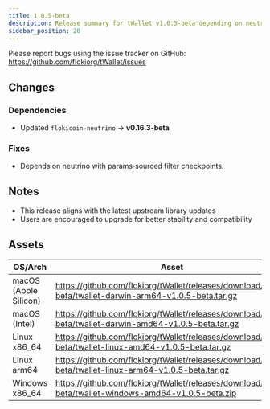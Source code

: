 ```yaml
---
title: 1.0.5-beta
description: Release summary for tWallet v1.0.5-beta depending on neutrino v0.16.3-beta with refreshed binaries.
sidebar_position: 20
---
```


Please report bugs using the issue tracker on GitHub:  
https://github.com/flokiorg/tWallet/issues

## Changes

### Dependencies
- Updated `flokicoin-neutrino` → **v0.16.3-beta**

### Fixes
- Depends on neutrino with params‑sourced filter checkpoints.

## Notes
- This release aligns with the latest upstream library updates  
- Users are encouraged to upgrade for better stability and compatibility

## Assets

| OS/Arch | Asset |
| --- | --- |
| macOS (Apple Silicon) | https://github.com/flokiorg/tWallet/releases/download/1.0.5-beta/twallet-darwin-arm64-v1.0.5-beta.tar.gz |
| macOS (Intel) | https://github.com/flokiorg/tWallet/releases/download/1.0.5-beta/twallet-darwin-amd64-v1.0.5-beta.tar.gz |
| Linux x86_64 | https://github.com/flokiorg/tWallet/releases/download/1.0.5-beta/twallet-linux-amd64-v1.0.5-beta.tar.gz |
| Linux arm64 | https://github.com/flokiorg/tWallet/releases/download/1.0.5-beta/twallet-linux-arm64-v1.0.5-beta.tar.gz |
| Windows x86_64 | https://github.com/flokiorg/tWallet/releases/download/1.0.5-beta/twallet-windows-amd64-v1.0.5-beta.zip |
